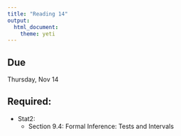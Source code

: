 ```yaml
---
title: "Reading 14"
output: 
  html_document: 
    theme: yeti
---
```


## Due

Thursday, Nov 14

## Required:

- Stat2:
  + Section 9.4: Formal Inference: Tests and Intervals